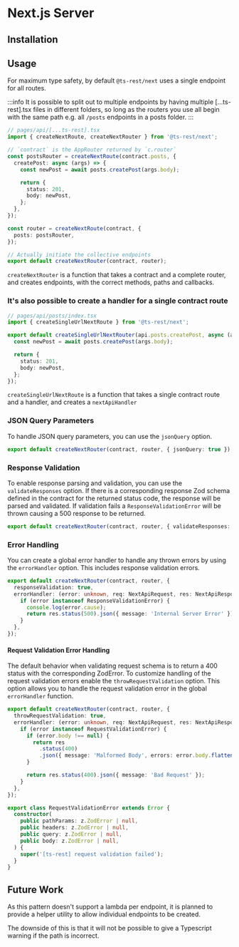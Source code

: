
# Next.js Server

## Installation

<InstallTabs packageName="@ts-rest/next" />

## Usage

For maximum type safety, by default `@ts-rest/next` uses a single endpoint for all routes.

:::info
It is possible to split out to multiple endpoints by having multiple [...ts-rest].tsx files in different folders, so long as the routers you use all begin with the same path e.g. all `/posts` endpoints in a posts folder.
:::

```typescript
// pages/api/[...ts-rest].tsx
import { createNextRoute, createNextRouter } from '@ts-rest/next';

// `contract` is the AppRouter returned by `c.router`
const postsRouter = createNextRoute(contract.posts, {
  createPost: async (args) => {
    const newPost = await posts.createPost(args.body);

    return {
      status: 201,
      body: newPost,
    };
  },
});

const router = createNextRoute(contract, {
  posts: postsRouter,
});

// Actually initiate the collective endpoints
export default createNextRouter(contract, router);
```

`createNextRouter` is a function that takes a contract and a complete router, and creates endpoints, with the correct methods, paths and callbacks.

### It's also possible to create a handler for a single contract route

```typescript
// pages/api/posts/index.tsx
import { createSingleUrlNextRoute } from '@ts-rest/next';

export default createSingleUrlNextRouter(api.posts.createPost, async (args) => {
  const newPost = await posts.createPost(args.body);

  return {
    status: 201,
    body: newPost,
  };
});
```

`createSingleUrlNextRoute` is a function that takes a single contract route and a handler, and creates a `nextApiHandler`

### JSON Query Parameters

To handle JSON query parameters, you can use the `jsonQuery` option.

```typescript
export default createNextRouter(contract, router, { jsonQuery: true });
```

### Response Validation

To enable response parsing and validation, you can use the `validateResponses` option.
If there is a corresponding response Zod schema defined in the contract for the returned status code, the response will be parsed and validated.
If validation fails a `ResponseValidationError` will be thrown causing a 500 response to be returned.

```typescript
export default createNextRouter(contract, router, { validateResponses: true });
```

### Error Handling

You can create a global error handler to handle any thrown errors by using the `errorHandler` option.
This includes response validation errors.

```typescript
export default createNextRouter(contract, router, {
  responseValidation: true,
  errorHandler: (error: unknown, req: NextApiRequest, res: NextApiResponse) => {
    if (error instanceof ResponseValidationError) {
      console.log(error.cause);
      return res.status(500).json({ message: 'Internal Server Error' });
    }
  },
});
```

#### Request Validation Error Handling

The default behavior when validating request schema is to return a 400 status with the corresponding ZodError.
To customize handling of the request validation errors enable the `throwRequestValidation` option.
This option allows you to handle the request validation error in the global `errorHandler` function.

```typescript
export default createNextRouter(contract, router, {
  throwRequestValidation: true,
  errorHandler: (error: unknown, req: NextApiRequest, res: NextApiResponse) => {
    if (error instanceof RequestValidationError) {
      if (error.body !== null) {
        return res
          .status(400)
          .json({ message: 'Malformed Body', errors: error.body.flatten() });
      }

      return res.status(400).json({ message: 'Bad Request' });
    }
  },
});
```

```typescript
export class RequestValidationError extends Error {
  constructor(
    public pathParams: z.ZodError | null,
    public headers: z.ZodError | null,
    public query: z.ZodError | null,
    public body: z.ZodError | null,
  ) {
    super('[ts-rest] request validation failed');
  }
}
```

## Future Work

As this pattern doesn't support a lambda per endpoint, it is planned to provide a helper utility to allow individual endpoints to be created.

The downside of this is that it will not be possible to give a Typescript warning if the path is incorrect.
